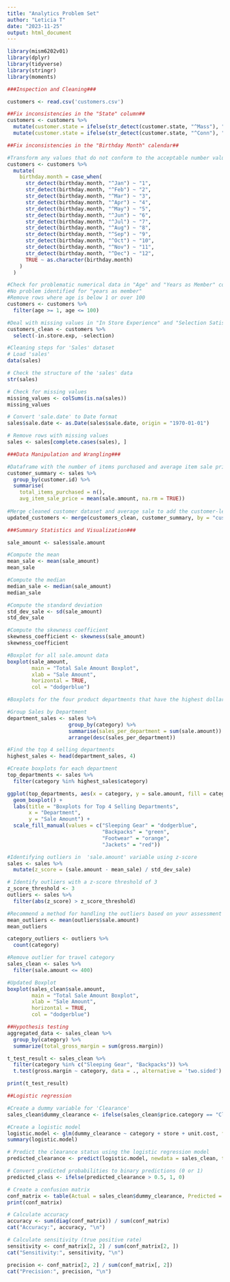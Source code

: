 ```yaml
---
title: "Analytics Problem Set"
author: "Leticia T"
date: "2023-11-25"
output: html_document
---
```

```r
library(mism6202v01)
library(dplyr)
library(tidyverse)
library(stringr)
library(moments)
```

```r
###Inspection and Cleaning###

customers <- read.csv('customers.csv')

##Fix inconsistencies in the "State" column##
customers <- customers %>%
  mutate(customer.state = ifelse(str_detect(customer.state, "^Mass"), "MA", customer.state)) %>%
  mutate(customer.state = ifelse(str_detect(customer.state, "^Conn"), "CT", customer.state))

##Fix inconsistencies in the "Birthday Month" calendar##

#Transform any values that do not conform to the acceptable number values
customers <- customers %>%
  mutate(
    birthday.month = case_when(
      str_detect(birthday.month, "^Jan") ~ "1",
      str_detect(birthday.month, "^Feb") ~ "2",
      str_detect(birthday.month, "^Mar") ~ "3",
      str_detect(birthday.month, "^Apr") ~ "4",
      str_detect(birthday.month, "^May") ~ "5",
      str_detect(birthday.month, "^Jun") ~ "6",
      str_detect(birthday.month, "^Jul") ~ "7",
      str_detect(birthday.month, "^Aug") ~ "8",
      str_detect(birthday.month, "^Sep") ~ "9",
      str_detect(birthday.month, "^Oct") ~ "10",
      str_detect(birthday.month, "^Nov") ~ "11",
      str_detect(birthday.month, "^Dec") ~ "12",
      TRUE ~ as.character(birthday.month)
    )
  )

#Check for problematic numerical data in "Age" and "Years as Member" columns
#No problem identified for "years as member"
#Remove rows where age is below 1 or over 100
customers <- customers %>%
  filter(age >= 1, age <= 100)

#Deal with missing values in "In Store Experience" and "Selection Satisfaction" column
customers_clean <- customers %>%
  select(-in.store.exp, -selection)
```

```r
#Cleaning steps for 'Sales' dataset
# Load 'sales'
data(sales)

# Check the structure of the 'sales' data
str(sales)

# Check for missing values
missing_values <- colSums(is.na(sales))
missing_values

# Convert 'sale.date' to Date format
sales$sale.date <- as.Date(sales$sale.date, origin = "1970-01-01")

# Remove rows with missing values
sales <- sales[complete.cases(sales), ]
```

```r
###Data Manipulation and Wrangling###

#Dataframe with the number of items purchased and average item sale price for each customer.id
customer_summary <- sales %>%
  group_by(customer.id) %>%
  summarise(
    total_items_purchased = n(),
    avg_item_sale_price = mean(sale.amount, na.rm = TRUE))
  
#Merge cleaned customer dataset and average sale to add the customer-level transaction data 
updated_customers <- merge(customers_clean, customer_summary, by = "customer.id")
```

```r
###Summary Statistics and Visualization###

sale_amount <- sales$sale.amount

#Compute the mean
mean_sale <- mean(sale_amount)
mean_sale

#Compute the median
median_sale <- median(sale_amount)
median_sale

#Compute the standard deviation
std_dev_sale <- sd(sale_amount)
std_dev_sale

#Compute the skewness coefficient
skewness_coefficient <- skewness(sale_amount)
skewness_coefficient

#Boxplot for all sale.amount data
boxplot(sale_amount, 
        main = "Total Sale Amount Boxplot", 
        xlab = "Sale Amount",
        horizontal = TRUE,
        col = "dodgerblue")

#Boxplots for the four product departments that have the highest dollar sales

#Group Sales by Department
department_sales <- sales %>% 
                    group_by(category) %>%
                    summarise(sales_per_department = sum(sale.amount)) %>%
                    arrange(desc(sales_per_department))

#Find the top 4 selling departments    
highest_sales <- head(department_sales, 4)

#Create boxplots for each department
top_departments <- sales %>%
  filter(category %in% highest_sales$category)

ggplot(top_departments, aes(x = category, y = sale.amount, fill = category)) +
  geom_boxplot() +
  labs(title = "Boxplots for Top 4 Selling Departments",
       x = "Department",
       y = "Sale Amount") +
  scale_fill_manual(values = c("Sleeping Gear" = "dodgerblue",
                               "Backpacks" = "green",
                               "Footwear" = "orange",
                               "Jackets" = "red"))

#Identifying outliers in  'sale.amount' variable using z-score
sales <- sales %>%
  mutate(z_score = (sale.amount - mean_sale) / std_dev_sale)

# Identify outliers with a z-score threshold of 3
z_score_threshold <- 3
outliers <- sales %>%
  filter(abs(z_score) > z_score_threshold)

#Recommend a method for handling the outliers based on your assessment of their causes and frequency.
mean_outliers <- mean(outliers$sale.amount)
mean_outliers

category_outliers <- outliers %>%
  count(category)

#Remove outlier for travel category
sales_clean <- sales %>%
  filter(sale.amount <= 400)

#Updated Boxplot
boxplot(sales_clean$sale.amount, 
        main = "Total Sale Amount Boxplot", 
        xlab = "Sale Amount",
        horizontal = TRUE,
        col = "dodgerblue")

```

```r
##Hypothesis testing
aggregated_data <- sales_clean %>%
  group_by(category) %>%
  summarize(total_gross_margin = sum(gross.margin))

t_test_result <- sales_clean %>%
  filter(category %in% c("Sleeping Gear", "Backpacks")) %>%
  t.test(gross.margin ~ category, data = ., alternative = 'two.sided')

print(t_test_result)
```
```r
##Logistic regression

#Create a dummy variable for 'Clearance'
sales_clean$dummy_clearance <- ifelse(sales_clean$price.category == "Clearance", 1, 0)
```


```r
#Create a logistic model
logistic.model <- glm(dummy_clearance ~ category + store + unit.cost, family = binomial, data = sales_clean)
summary(logistic.model)
```

```r
# Predict the clearance status using the logistic regression model
predicted_clearance <- predict(logistic.model, newdata = sales_clean, type = "response")

# Convert predicted probabilities to binary predictions (0 or 1)
predicted_class <- ifelse(predicted_clearance > 0.5, 1, 0)

# Create a confusion matrix
conf_matrix <- table(Actual = sales_clean$dummy_clearance, Predicted = predicted_class)
print(conf_matrix)
```


```r
# Calculate accuracy
accuracy <- sum(diag(conf_matrix)) / sum(conf_matrix)
cat("Accuracy:", accuracy, "\n")

# Calculate sensitivity (true positive rate)
sensitivity <- conf_matrix[2, 2] / sum(conf_matrix[2, ])
cat("Sensitivity:", sensitivity, "\n")

precision <- conf_matrix[2, 2] / sum(conf_matrix[, 2])
cat("Precision:", precision, "\n")
```


```r
```

